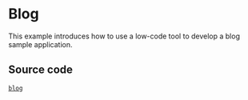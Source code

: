 # Blog

This example introduces how to use a low-code tool to develop a blog sample application.

## Source code

[`blog`](https://github.com/rooch-network/rooch/tree/main/examples/blog)
